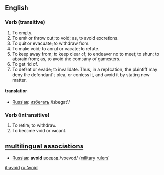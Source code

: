 ==English==

=== Verb (transitive) ===
#To empty.
#To emit or throw out; to void; as, to avoid excretions.
#To quit or evacuate; to withdraw from.
#To make void; to annul or vacate; to refute.
#To keep away from; to keep clear of; to endeavor no to meet; to shun; to abstain from; as, to avoid the company of gamesters.
#To get rid of.
#To defeat or evade; to invalidate. Thus, in a replication, the plaintiff may deny the defendant's plea, or confess it, and avoid it by stating new matter.

====translation====
*[[Russian]]: [[:ru:избегать|избегать]] /izbegat'/

===Verb (intransitive)===
#To retire; to withdraw.
#To become void or vacant.

==[[multilingual associations]]==
*[[Russian]]: '''avoid''' воевод /voevod/ ([[military]] [[ruler]]s)

[[it:avoid]]
[[ru:Avoid]]